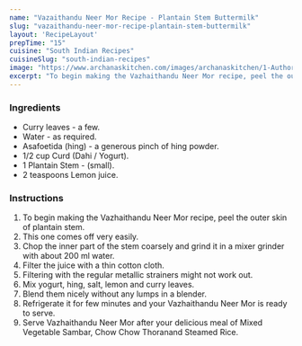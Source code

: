 ---
name: "Vazaithandu Neer Mor Recipe - Plantain Stem Buttermilk"
slug: "vazaithandu-neer-mor-recipe-plantain-stem-buttermilk"
layout: 'RecipeLayout'
prepTime: "15"
cuisine: "South Indian Recipes"
cuisineSlug: "south-indian-recipes"
image: "https://www.archanaskitchen.com/images/archanaskitchen/1-Author/Neeru_Srikanth/Vaazaithandu_Neer_Mor__Plantain_Stem_Buttermilk.jpg"
excerpt: "To begin making the Vazhaithandu Neer Mor recipe, peel the outer skin of plantain stem"
---

### Ingredients

- Curry leaves - a few.
- Water - as required.
- Asafoetida (hing) - a generous pinch of hing powder.
- 1/2 cup Curd (Dahi / Yogurt).
- 1 Plantain Stem - (small).
- 2 teaspoons Lemon juice.

### Instructions

1. To begin making the Vazhaithandu Neer Mor recipe, peel the outer skin of plantain stem.
1. This one comes off very easily.
1. Chop the inner part of the stem coarsely and grind it in a mixer grinder with about 200 ml water.
1. Filter the juice with a thin cotton cloth.
1. Filtering with the regular metallic strainers might not work out.
1. Mix yogurt, hing, salt, lemon and curry leaves.
1. Blend them nicely without any lumps in a blender.
1. Refrigerate it for few minutes and your Vazhaithandu Neer Mor is ready to serve.
1. Serve Vazhaithandu Neer Mor after your delicious meal of Mixed Vegetable Sambar, Chow Chow Thoranand Steamed Rice.
